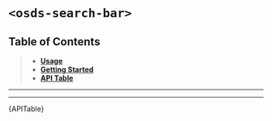 

<Meta title="UI Components/️SearchBar [atom]/Web Component" />

# `<osds-search-bar>`

## Table of Contents
> - **[Usage](#usage)**
> - **[Getting Started](#getting-started)**
> - **[API Table](#api-table)**

<hr/>
<Usage />
<hr/>
<div id="api-table"><Description>{APITable}</Description></div>
